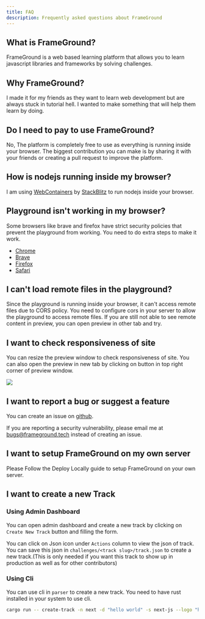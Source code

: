 ```yaml
---
title: FAQ
description: Frequently asked questions about FrameGround
---
```


## What is FrameGround?

FrameGround is a web based learning platform that allows you to learn javascript libraries and frameworks by solving challenges.

## Why FrameGround?

I made it for my friends as they want to learn web development but are always stuck in tutorial hell. I wanted to make something that will help them learn by doing.

## Do I need to pay to use FrameGround?

No, The platform is completely free to use as everything is running inside your browser. The biggest contribution you can make is by sharing it with your friends or creating a pull request to improve the platform.

## How is nodejs running inside my browser?

I am using [WebContainers](https://webcontainers.io) by [StackBlitz](https://stackblitz.com) to run nodejs inside your browser.

## Playground isn't working in my browser?

Some browsers like brave and firefox have strict security policies that prevent the playground from working. You need to do extra steps to make it work.

- [Chrome](https://webcontainers.io/guides/browser-config#chrome-service-workers)
- [Brave](https://webcontainers.io/guides/browser-config#brave-service-workers)
- [Firefox](https://webcontainers.io/guides/browser-support#firefox)
- [Safari](https://webcontainers.io/guides/browser-support#safari)

## I can't load remote files in the playground?

Since the playground is running inside your browser, it can't access remote files due to CORS policy. You need to configure cors in your server to allow the playground to access remote files. If you are still not able to see remote content in preview, you can open preview in other tab and try.

## I want to check responsiveness of site

You can resize the preview window to check responsiveness of site. You can also open the preview in new tab by clicking on button in top right corner of preview window.

<img src="/open-in-new-tab.png" />

## I want to report a bug or suggest a feature

You can create an issue on [github](https://github.com/phantomknight287/frameground/issues/new).

<Callout title="Warning" type="warn">
  
  If you are reporting a security vulnerability, please email me at
  [bugs@frameground.tech](mailto:bugs@frameground.tech) instead of creating an
  issue.

</Callout>


## I want to setup FrameGround on my own server

Please Follow the <Link href="/docs/deploy-locally">Deploy Locally</Link> guide to setup FrameGround on your own server.


## I want to create a new Track

### Using Admin Dashboard

You can open admin dashboard and create a new track by clicking on `Create New Track` button and filling the form.

You can click on Json icon under `Actions` column to view the json of track. You can save this json in `challenges/<track slug>/track.json` to create a new track.(This is only needed if you want this track to show up in production as well as for other contributors)


### Using Cli

You can use cli in `parser` to create a new track. You need to have rust installed in your system to use cli.

```bash
cargo run -- create-track -n next -d "hello world" -s next-js --logo "https://google.com" -t coming-soon
```